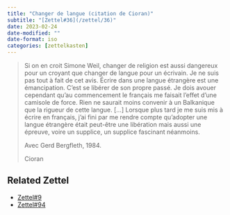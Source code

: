 ```yaml
---
title: "Changer de langue (citation de Cioran)"
subtitle: "[Zettel#36](/zettel/36)"
date: 2023-02-24
date-modified: ""
date-format: iso
categories: [zettelkasten]
---
```

> Si on en croit Simone Weil, changer de religion est aussi dangereux pour un croyant que changer de langue pour un écrivain. Je ne suis pas tout à fait de cet avis. Écrire dans une langue étrangère est une émancipation.  C'est se libérer de son propre passé. Je dois avouer cependant qu'au commencement le français me faisait l'effet d'une camisole de force. Rien ne saurait moins convenir à un Balkanique que la rigueur de cette langue. [...] Lorsque plus tard je me suis mis à écrire en français, j'ai fini par me rendre compte qu'adopter une langue étrangère était peut-être une libération mais aussi une épreuve, voire un supplice, un supplice fascinant néanmoins.
>
> Avec Gerd Bergfleth, 1984.
>
> Cioran

## Related Zettel

* [Zettel#9](/zettel/9)
* [Zettel#94](/zettel/94)
